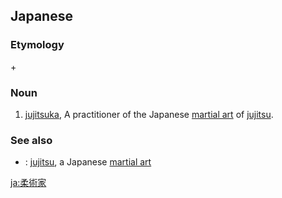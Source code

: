 ==Japanese==
{{ja-kanjitab|じゅう|じゅつ|か|yomi=o}}

===Etymology===
{{m|ja|柔術|tr=jūjutsu}} + {{m|ja|家||[[practitioner]]|tr=ka}}

===Noun===
{{ja-noun|じゅうじゅつか}}

# [[jujitsuka]], A practitioner of the Japanese [[martial art]] of [[jujitsu]].

===See also===
* {{ja-r|柔術|じゅうじゅつ}}: [[jujitsu]], a Japanese [[martial art]]

[[ja:柔術家]]